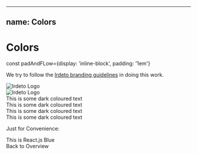 
---
name: Colors
---

# Colors

const padAndFLow={display: 'inline-block', padding: '1em'}

We try to follow the [Irdeto branding guidelines](https://irdeto.com/irdeto-branding/)
in doing this work.

<div style={{...padAndFLow, backgroundColor:'white'}}>
  <div style={{...padAndFLow, backgroundColor:'white'}}>
    <span><img style={{width:100}} src={irdetoPurpleUrl} alt="Irdeto Logo" /></span>
  </div>

  <div style={{...padAndFLow, backgroundColor:irdetoPurple}}>
    <span ><img style={{width:100}} src={irdetoWhiteUrl} alt="Irdeto Logo" /></span>
  </div>
</div>

<Playground>
  <div style={{color:irdetoPurple}}>
    This is some dark coloured text
  </div>
  <div style={{color:irdetoGreen}}>
    This is some dark coloured text
  </div>
  <div style={{color:irdetoGreen, backgroundColor:irdetoPurple}}>
    This is some dark coloured text
  </div>
  <div style={{color:irdetoPurple, backgroundColor:irdetoGreen}}>
    This is some dark coloured text
  </div>
</Playground>

Just for Convenience:
<div style={{color:reactBlue}}>
  This is React.js Blue
</div>


<Link to="/">Back to Overview</Link>